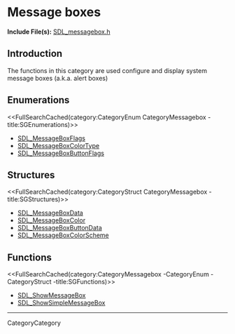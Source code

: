 = Message boxes =
'''Include File(s):''' [https://github.com/libsdl-org/SDL/blob/SDL2/include/SDL_messagebox.h SDL_messagebox.h]

== Introduction ==
The functions in this category are used configure and display system message boxes (a.k.a. alert boxes)

== Enumerations ==
<<FullSearchCached(category:CategoryEnum CategoryMessagebox -title:SGEnumerations)>>
* [[SDL_MessageBoxFlags]]
* [[SDL_MessageBoxColorType]]
* [[SDL_MessageBoxButtonFlags]]

== Structures ==
<<FullSearchCached(category:CategoryStruct CategoryMessagebox -title:SGStructures)>>
* [[SDL_MessageBoxData]]
* [[SDL_MessageBoxColor]]
* [[SDL_MessageBoxButtonData]]
* [[SDL_MessageBoxColorScheme]]

== Functions ==
<<FullSearchCached(category:CategoryMessagebox -CategoryEnum -CategoryStruct -title:SGFunctions)>>
<!-- BEGIN CATEGORY LIST -->
* [[SDL_ShowMessageBox]]
* [[SDL_ShowSimpleMessageBox]]
<!-- END CATEGORY LIST -->
----
CategoryCategory
